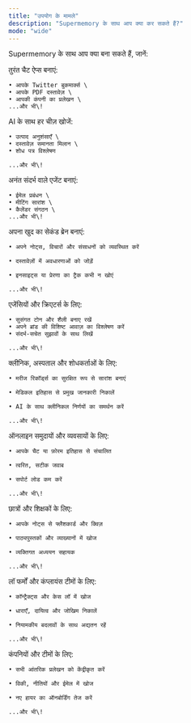 ```yaml
---
title: "उपयोग के मामले"
description: "Supermemory के साथ आप क्या कर सकते हैं?"
mode: "wide"
---
```


Supermemory के साथ आप क्या बना सकते हैं, जानें:

<CardGroup cols="3">
  <Card title="____ के साथ चैट" icon="message-circle">
    तुरंत चैट ऐप्स बनाएं:

    • आपके Twitter बुकमार्क्स \
    • आपके PDF दस्तावेज़ \
    • आपकी कंपनी का प्रलेखन \
    ...और भी\!
  </Card>
  <Card title="स्मार्ट सर्च" icon="search">
    AI के साथ हर चीज़ खोजें:

    • उत्पाद अनुशंसाएँ \
    • दस्तावेज़ समानता मिलान \
    • शोध पत्र विश्लेषण

    ...और भी\!
  </Card>
  <Card title="असिस्टेंट्स और एजेंट्स" icon="chart-line">
    अनंत संदर्भ वाले एजेंट बनाएं:

    • ईमेल प्रबंधन \
    • मीटिंग सारांश \
    • कैलेंडर संगठन \
    ...और भी\!
  </Card>
  <Card title="सेकंड ब्रेन" icon="brain">
    अपना खुद का सेकंड ब्रेन बनाएं:

    • अपने नोट्स, विचारों और संसाधनों को व्यवस्थित करें

    • दस्तावेज़ों में अवधारणाओं को जोड़ें

    • इनसाइट्स या प्रेरणा का ट्रैक कभी न खोएं

    ...और भी\!
  </Card>
  <Card title="कंटेंट राइटिंग और ब्रांड वॉइस" icon="pencil-line">
    एजेंसियों और क्रिएटर्स के लिए:

    • सुसंगत टोन और शैली बनाए रखें
    • अपने ब्रांड की विशिष्ट आवाज़ का विश्लेषण करें
    • संदर्भ-सचेत सुझावों के साथ लिखें

    ...और भी\!
  </Card>
  <Card title="हेल्थकेयर और मेडिकल रिकॉर्ड्स" icon="hospital">
    क्लीनिक, अस्पताल और शोधकर्ताओं के लिए:

    • मरीज रिकॉर्ड्स का सुरक्षित रूप से सारांश बनाएं

    • मेडिकल इतिहास से प्रमुख जानकारी निकालें

    • AI के साथ क्लीनिकल निर्णयों का समर्थन करें

    ...और भी\!
  </Card>
  <Card title="कम्युनिटी और सपोर्ट चैटबॉट्स" icon="users">
    ऑनलाइन समुदायों और व्यवसायों के लिए:

    • आपके चैट या फ़ोरम इतिहास से संचालित

    • त्वरित, सटीक जवाब

    • सपोर्ट लोड कम करें

    ...और भी\!
  </Card>
  <Card title="एजुकेशन और स्टडी टूल्स" icon="book">
    छात्रों और शिक्षकों के लिए:

    • आपके नोट्स से फ्लैशकार्ड और क्विज़

    • पाठ्यपुस्तकों और व्याख्यानों में खोज

    • व्यक्तिगत अध्ययन सहायक

    ...और भी\!
  </Card>
  <Card title="लीगल और कंप्लायंस सर्च" icon="scale">
    लॉ फर्मों और कंप्लायंस टीमों के लिए:

    • कॉन्ट्रैक्ट्स और केस लॉ में खोज

    • धाराएँ, दायित्व और जोखिम निकालें

    • नियामकीय बदलावों के साथ अद्यतन रहें

    ...और भी\!
  </Card>
  <Card title="एंटरप्राइज़ नॉलेज हब्स" icon="briefcase-business">
    कंपनियों और टीमों के लिए:

    • सभी आंतरिक प्रलेखन को केंद्रीकृत करें

    • विकी, नीतियों और ईमेल में खोज

    • नए हायर का ऑनबोर्डिंग तेज करें

    ...और भी\!
  </Card>
</CardGroup>